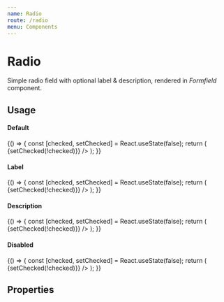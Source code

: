 ```yaml
---
name: Radio
route: /radio
menu: Components
---
```



# Radio

Simple radio field with optional label & description, rendered in *Formfield* component.

## Usage

#### Default

<Playground>
  {() => {
    const [checked, setChecked] = React.useState(false);
    return (
      <Radio
        id="some_check"
        checked={checked}
        onChange={() => {setChecked(!checked)}}
      />
    );
  }}
</Playground>

#### Label

<Playground>
  {() => {
    const [checked, setChecked] = React.useState(false);
    return (
      <Radio
        id="some_check"
        checked={checked}
        label="Checked?"
        onChange={() => {setChecked(!checked)}}
      />
    );
  }}
</Playground>

#### Description

<Playground>
  {() => {
    const [checked, setChecked] = React.useState(false);
    return (
      <Radio
        id="some_check"
        checked={checked}
        label="Checked?"
        description="Should this be checked?"
        onChange={() => {setChecked(!checked)}}
      />
    );
  }}
</Playground>

#### Disabled

<Playground>
  {() => {
    const [checked, setChecked] = React.useState(false);
    return (
      <Radio
        id="some_check"
        checked={checked}
        label="Checked?"
        disabled
        onChange={() => {setChecked(!checked)}}
      />
    );
  }}
</Playground>

## Properties

<Props of={Radio} />
